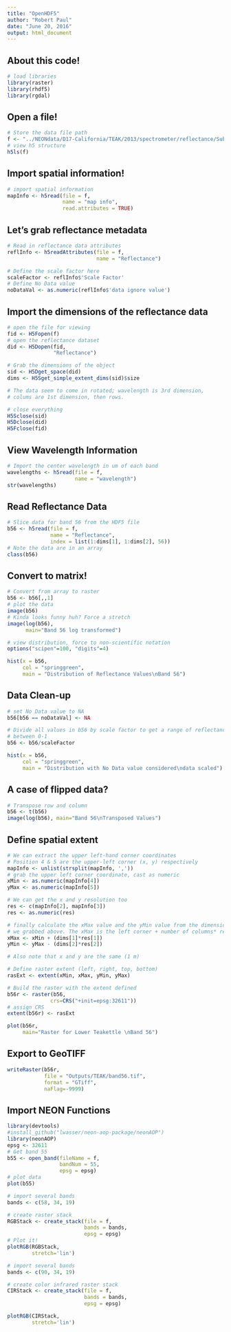 ```yaml
---
title: "OpenHDF5"
author: "Robert Paul"
date: "June 20, 2016"
output: html_document
---
```


## About this code!

```r
# load libraries
library(raster)
library(rhdf5)
library(rgdal)

```

## Open a file!

```r
# Store the data file path
f <- "../NEONdata/D17-California/TEAK/2013/spectrometer/reflectance/Subset3NIS1_20130614_100459_atmcor.h5"
# view h5 structure
h5ls(f)
```

## Import spatial information!

```r
# import spatial information
mapInfo <- h5read(file = f,
                  name = "map info",
                  read.attributes = TRUE)
```

## Let's grab reflectance metadata

```r
# Read in reflectance data attributes
reflInfo <- h5readAttributes(file = f,
                             name = "Reflectance")

# Define the scale factor here
scaleFactor <- reflInfo$'Scale Factor'
# Define No Data value
noDataVal <- as.numeric(reflInfo$'data ignore value')
```

## Import the dimensions of the reflectance data

```r
# open the file for viewing
fid <- H5Fopen(f)
# open the reflectance dataset
did <- H5Dopen(fid,
               "Reflectance")

# Grab the dimensions of the object
sid <- H5Dget_space(did)
dims <- H5Sget_simple_extent_dims(sid)$size

# The data seem to come in rotated; wavelength is 3rd dimension,
# colums are 1st dimension, then rows.

# close everything
H5Sclose(sid)
H5Dclose(did)
H5Fclose(fid)
```

## View Wavelength Information

```r
# Import the center wavelength in um of each band
wavelengths <- h5read(file = f,
                      name = "wavelength")
str(wavelengths)
```

## Read Reflectance Data

```r
# Slice data for band 56 from the HDF5 file
b56 <- h5read(file = f,
              name = "Reflectance",
              index = list(1:dims[1], 1:dims[2], 56))
# Note the data are in an array
class(b56)
```

## Convert to matrix!

```r
# Convert from array to raster
b56 <- b56[,,1]
# plot the data
image(b56)
# Kinda looks funny huh? Force a stretch
image(log(b56),
      main="Band 56 log transformed")

# view distribution, force to non-scientific notation
options("scipen"=100, "digits"=4)

hist(x = b56,
     col = "springgreen",
     main = "Distribution of Reflectance Values\nBand 56")
```

## Data Clean-up

```r
# set No Data value to NA
b56[b56 == noDataVal] <- NA

# Divide all values in b56 by scale factor to get a range of reflectance values
# between 0-1
b56 <- b56/scaleFactor

hist(x = b56,
     col = "springgreen",
     main = "Distribution with No Data value considered\ndata scaled")
```

## A case of flipped data?

```r
# Transpose row and column
b56 <- t(b56)
image(log(b56), main="Band 56\nTransposed Values")
```

## Define spatial extent

```r
# We can extract the upper left-hand corner coordinates
# Position 4 & 5 are the upper-left corner (x, y) respectively
mapInfo <- unlist(strsplit(mapInfo, ','))
# grab the upper left corner coordinate, cast as numeric
xMin <- as.numeric(mapInfo[4])
yMax <- as.numeric(mapInfo[5])

# We can get the x and y resolution too
res <- c(mapInfo[2], mapInfo[3])
res <- as.numeric(res)

# finally calculate the xMax value and the yMin value from the dimensions
# we grabbed above. The xMax is the left corner + number of columns* resolution.
xMax <- xMin + (dims[1]*res[1])
yMin <- yMax - (dims[2]*res[2])

# Also note that x and y are the same (1 m)

# Define raster extent (left, right, top, bottom)
rasExt <- extent(xMin, xMax, yMin, yMax)

# Build the raster with the extent defined
b56r <- raster(b56,
              crs=CRS("+init=epsg:32611"))
# assign CRS
extent(b56r) <- rasExt

plot(b56r,
     main="Raster for Lower Teakettle \nBand 56")
```

## Export to GeoTIFF

```r
writeRaster(b56r,
            file = "Outputs/TEAK/band56.tif",
            format = "GTiff",
            naFlag=-9999)
```

## Import NEON Functions

```r
library(devtools)
#install_github("lwasser/neon-aop-package/neonAOP")
library(neonAOP)
epsg <- 32611
# Get band 55
b55 <- open_band(fileName = f,
                 bandNum = 55,
                 epsg = epsg)
# plot data
plot(b55)

# import several bands
bands <- c(58, 34, 19)

# create raster stack
RGBStack <- create_stack(file = f,
                         bands = bands,
                         epsg = epsg)
# Plot it!
plotRGB(RGBStack,
        stretch='lin')

# import several bands
bands <- c(90, 34, 19)

# create color infrared raster stack
CIRStack <- create_stack(file = f,
                         bands = bands,
                         epsg = epsg)

plotRGB(CIRStack,
        stretch='lin')
```

